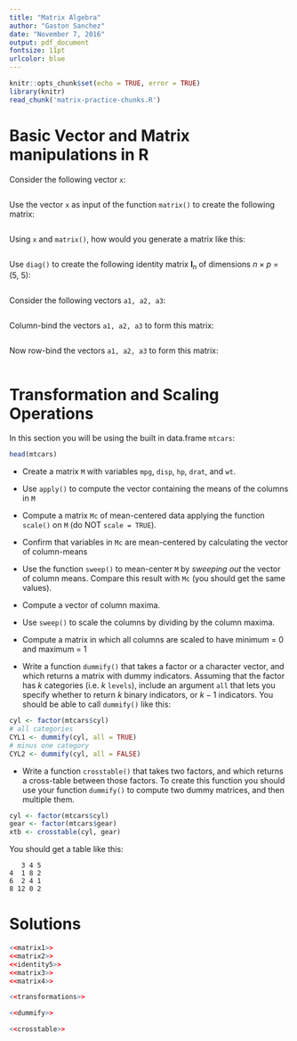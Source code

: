 ```yaml
---
title: "Matrix Algebra"
author: "Gaston Sanchez"
date: "November 7, 2016"
output: pdf_document
fontsize: 11pt
urlcolor: blue
---
```


```r
knitr::opts_chunk$set(echo = TRUE, error = TRUE)
library(knitr)
read_chunk('matrix-practice-chunks.R')
```


# Basic Vector and Matrix manipulations in R

Consider the following vector `x`:
```r
```

Use the vector `x` as input of the function `matrix()` to create the
following matrix:
```r
```

Using `x` and `matrix()`, how would you generate a matrix like this:
```r
```

Use `diag()` to create the following identity matrix $\mathbf{I}_n$ of 
dimensions $n \times p$ = (5, 5):
```r
```

Consider the following vectors `a1, a2, a3`:
```r
```

Column-bind the vectors `a1, a2, a3` to form this matrix:
```r
```

Now row-bind the vectors `a1, a2, a3` to form this matrix:
```r
```


# Transformation and Scaling Operations

In this section you will be using the built in data.frame `mtcars`:

```r
head(mtcars)
```

- Create a matrix `M` with variables `mpg`, `disp`, `hp`, `drat`, and `wt`.
- Use `apply()` to compute the vector containing the means of the columns in `M`
- Compute a matrix `Mc` of mean-centered data applying the function `scale()`
on `M` (do NOT `scale = TRUE`).
- Confirm that variables in `Mc` are mean-centered by calculating the vector
of column-means
- Use the function `sweep()` to mean-center `M` by _sweeping out_ the vector of
column means. Compare this result with `Mc` (you should get the same values).
- Compute a vector of column maxima.
- Use `sweep()` to scale the columns by dividing by the column maxima.
- Compute a matrix in which all columns are scaled to have minimum = 0 and
maximum = 1

- Write a function `dummify()` that takes a factor or a character vector, and 
which returns a matrix with dummy indicators. Assuming that the factor has $k$ categories (i.e. $k$ `levels`), include an argument `all` that lets you specify 
whether to return $k$ binary indicators, or $k-1$ indicators. You should
be able to call `dummify()` like this:
```r
cyl <- factor(mtcars$cyl)
# all categories
CYL1 <- dummify(cyl, all = TRUE)
# minus one category
CYL2 <- dummify(cyl, all = FALSE)
```

- Write a function `crosstable()` that takes two factors, and which returns 
a cross-table between those factors. To create this function you should use 
your function `dummify()` to compute two dummy matrices, and then multiple them.
```r
cyl <- factor(mtcars$cyl)
gear <- factor(mtcars$gear)
xtb <- crosstable(cyl, gear)
```

You should get a table like this:
```
   3 4 5
4  1 8 2
6  2 4 1
8 12 0 2
```


\newpage

# Solutions

```r
<<matrix1>>
<<matrix2>>
<<identity5>>
<<matrix3>>
<<matrix4>>
```

```r
<<transformations>>
```

```r
<<dummify>>
```

```r
<<crosstable>>
```

